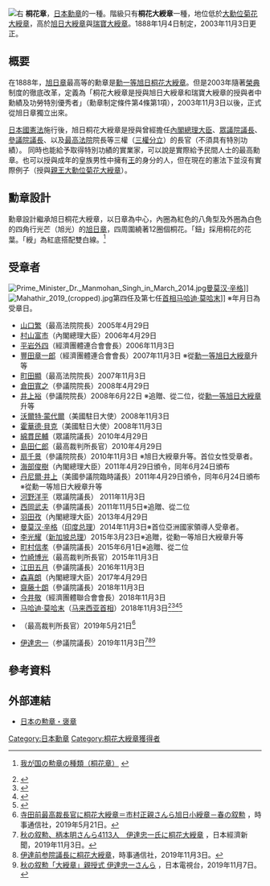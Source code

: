 [[File:Grand_Cordon_of_the_Order_of_the_Paulownia_Flowers.png|右]]
'''桐花章'''，[[日本|日本]][[勳章|勳章]]的一種。階級只有'''桐花大綬章'''一種，地位低於[[大勳位菊花大綬章|大勳位菊花大綬章]]，高於[[旭日大綬章|旭日大綬章]]與[[瑞寶大綬章|瑞寶大綬章]]。1888年1月4日制定，2003年11月3日更正。

== 概要 ==
在1888年，[[旭日章|旭日章]]最高等的勳章是[[勳一等旭日桐花大綬章|勳一等旭日桐花大綬章]]。但是2003年隨著[[榮典|榮典]]制度的徹底改革，定義為「桐花大綬章是授與旭日大綬章和瑞寶大綬章的授與者中勳績及功勞特別優秀者」（勳章制定條件第4條第1項），2003年11月3日以後，正式從旭日章獨立出來。

[[日本國憲法|日本國憲法]]施行後，旭日桐花大綬章是授與曾經擔任[[內閣總理大臣|內閣總理大臣]]、[[眾議院議長|眾議院議長]]、[[參議院議長|參議院議長]]、以及[[最高法院|最高法院]]院長等三權（[[三權分立|三權分立]]）的長官（不須具有特別功績）。
同時也能給予取得特別功績的實業家，可以說是實際給予民間人士的最高勳章。也可以授與成年的皇族男性中擁有[[王_(皇族)|王]]的身分的人，但在現在的憲法下並沒有實際例子（授與[[親王|親王]][[大勳位菊花大綬章|大勳位菊花大綬章]]）。

== 勳章設計 ==
勳章設計繼承旭日桐花大綬章，以日章為中心，內圈為紅色的八角型及外圈為白色的四角行光芒（旭光）的[[旭日章|旭日章]]，四周圍繞著12圈個桐花。「鈕」採用桐花的花葉。「綬」為紅底搭配雙白線。<ref>{{ja}}[http://www8.cao.go.jp/intro/kunsho/touka.html 我が国の勲章の種類（桐花章）] {{webarchive|url=https://web.archive.org/web/20080422193114/http://www8.cao.go.jp/intro/kunsho/touka.html |date=2008-04-22 }}</ref>

== 受章者 ==
[[File:Prime_Minister_Dr._Manmohan_Singh_in_March_2014.jpg|thumb]][[曼莫汉·辛格|曼莫汉·辛格]]]] 
[[File:Mahathir_2019_(cropped).jpg|thumb]]第四任及第七任[[马来西亚首相|首相]][[马哈迪·莫哈末|马哈迪·莫哈末]]]] 
※年月日為受章日。
*[[山口繁|山口繁]]（最高法院院長）2005年4月29日
*[[村山富市|村山富市]]（內閣總理大臣）2006年4月29日
*[[平岩外四|平岩外四]]（經濟團體連合會會長）2006年11月3日
*[[豐田章一郎|豐田章一郎]]（經濟團體連合會會長）2007年11月3日 ※從[[勳一等旭日大綬章|勳一等旭日大綬章]]升等
*[[町田顯|町田顯]]（最高法院院長）2007年11月3日
*[[倉田寬之|倉田寬之]]（參議院院長）2008年4月29日
*[[井上裕|井上裕]]（參議院院長）2008年6月22日 ※追贈、從二位，從[[勳一等旭日大綬章|勳一等旭日大綬章]]升等
*[[沃爾特·蒙代爾|沃爾特·蒙代爾]]（美國駐日大使）2008年11月3日
*[[霍華德·貝克|霍華德·貝克]]（美國駐日大使）2008年11月3日
*[[綿貫民輔|綿貫民輔]]（眾議院議長）2010年4月29日
*[[島田仁郎|島田仁郎]]（最高裁判所長官）2010年4月29日
*[[扇千景|扇千景]]（參議院院長）2010年11月3日 ※旭日大綬章升等。首位女性受章者。
*[[海部俊樹|海部俊樹]]（內閣總理大臣）2011年4月29日頒令，同年6月24日頒布
*[[丹尼爾·井上|丹尼爾·井上]]（美國參議院臨時議長）2011年4月29日頒令，同年6月24日頒布※從勳一等旭日大綬章升等
*[[河野洋平|河野洋平]]（眾議院議長） 2011年11月3日
*[[西岡武夫|西岡武夫]]（參議院議長）2011年11月5日※追贈、從二位
*[[羽田孜|羽田孜]]（內閣總理大臣）2013年4月29日
*[[曼莫汉·辛格|曼莫汉·辛格]]（[[印度总理|印度总理]]）2014年11月3日※首位亞洲國家領導人受章者。
*[[李光耀|李光耀]]（[[新加坡总理|新加坡总理]]）2015年3月23日※追贈，從勳一等旭日大綬章升等
*[[町村信孝|町村信孝]]（參議院議長）2015年6月1日※追贈、從二位
*[[竹崎博光|竹崎博光]]（最高裁判所長官）2015年11月3日
*[[江田五月|江田五月]]（參議院議長）2016年11月3日
*[[森喜朗|森喜朗]]（內閣總理大臣）2017年4月29日
*[[齋藤十朗|齋藤十朗]]（參議院議長）2018年11月3日
*[[今井敬|今井敬]]（經濟團體聯合會會長）2018年11月3日
*[[马哈迪·莫哈末|马哈迪·莫哈末]]（[[马来西亚首相|马来西亚首相]]）2018年11月3日<ref>{{Cite web|title=敦马获日本天皇颁授 一等桐花大绶章  中国报 ChinaPress|url=https://www.chinapress.com.my/20181106/%E6%95%A6%E9%A9%AC%E8%8E%B7%E6%97%A5%E6%9C%AC%E5%A4%A9%E7%9A%87%E9%A2%81%E6%8E%88-%E4%B8%80%E7%AD%89%E6%A1%90%E8%8A%B1%E5%A4%A7%E7%BB%B6%E7%AB%A0/amp/|access-date=2021-05-08|work=www.chinapress.com.my|archive-date=2021-05-13|archive-url=https://web.archive.org/web/20210513020040/https://www.chinapress.com.my/20181106/%e6%95%a6%e9%a9%ac%e8%8e%b7%e6%97%a5%e6%9c%ac%e5%a4%a9%e7%9a%87%e9%a2%81%e6%8e%88-%e4%b8%80%e7%ad%89%e6%a1%90%e8%8a%b1%e5%a4%a7%e7%bb%b6%e7%ab%a0/amp/|dead-url=no}}</ref><ref>{{Cite web|title=日本天皇颁授．敦马获一等桐花大绶章|url=https://www.sinchew.com.my/content/content_1810055.html|access-date=2021-05-08|work=www.sinchew.com.my|archive-date=2021-05-08|archive-url=https://web.archive.org/web/20210508121211/https://www.sinchew.com.my/content/content_1810055.html|dead-url=no}}</ref><ref>{{Cite web|title=敦马接领日天皇颁勋章|url=https://www.enanyang.my/node/212943|access-date=2021-05-08|date=2018-11-06|work=www.enanyang.my|language=zh-hans}}</ref><ref>{{Cite web|title=马哈迪获天皇授桐花大绶章  The Malaysian Insight|url=https://www.themalaysianinsight.com/chinese/s/109425|access-date=2021-05-08|work=www.themalaysianinsight.com|language=zh|archive-date=2021-05-08|archive-url=https://web.archive.org/web/20210508115709/https://www.themalaysianinsight.com/chinese/s/109425|dead-url=no}}</ref>
*{{link-ja|寺田逸郎|寺田逸郎}}（最高裁判所長官）2019年5月21日<ref>[https://www.jiji.com/jc/article?k=2019052100130&g=pol 寺田前最高裁長官に桐花大綬章＝市村正親さんら旭日小綬章－春の叙勲] {{Wayback|url=https://www.jiji.com/jc/article?k=2019052100130&g=pol |date=20190523202125 }}，時事通信社，2019年5月21日。</ref>
*[[伊達忠一|伊達忠一]]（参議院議長）2019年11月3日<ref>[https://www.nikkei.com/article/DGXMZO51715440R01C19A1EA3000/ 秋の叙勲、柄本明さんら4113人　伊達忠一氏に桐花大綬章] {{Wayback|url=https://www.nikkei.com/article/DGXMZO51715440R01C19A1EA3000/ |date=20191212105207 }}，日本經濟新聞，2019年11月3日。</ref><ref>[https://www.jiji.com/jc/p?id=20191103091552-0033049730 伊達前参院議長に桐花大綬章]，時事通信社，2019年11月3日。</ref><ref>[http://www.news24.jp/articles/2019/11/07/07540328.html 秋の叙勲「大綬章」親授式 伊達忠一さんら] {{Wayback|url=http://www.news24.jp/articles/2019/11/07/07540328.html |date=20200326083446 }}，日本電視台，2019年11月7日。</ref>

== 參考資料 ==
<div class="references-small">
<references />
</div>

== 外部連結 ==
*{{ja}}[https://web.archive.org/web/20080703043308/http://www8.cao.go.jp/intro/kunsho/index.html 日本の勲章・褒章]

{{日本勳章}}

[[Category:日本勳章|Category:日本勳章]]
[[Category:桐花大綬章獲得者|Category:桐花大綬章獲得者]]